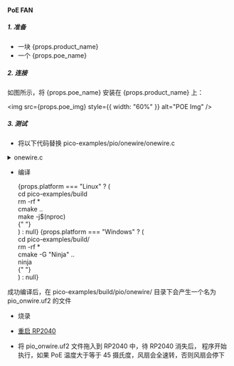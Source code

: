 
#### PoE FAN

##### 1. 准备

- 一块 {props.product_name}
- 一个 {props.poe_name}

##### 2. 连接

如图所示，将 {props.poe_name} 安装在 {props.product_name} 上：

<img src={props.poe_img} style={{ width: "60%" }} alt="POE Img" />

##### 3. 测试

- 将以下代码替换 pico-examples/pio/onewire/onewire.c

<details>
<summary>onewire.c</summary>

```c
#include <stdio.h>
#include "pico/stdlib.h"
#include "pico/binary_info.h"

#include "onewire_library.h"    // onewire library functions
#include "ow_rom.h"             // onewire ROM command codes
#include "ds18b20.h"            // ds18b20 function codes

#define FAN_PIN 13
#define TEMP_THRESHOLD 45.0
#define CONVERSION_DELAY_MS 750 // DS18B20 conversion time is about 750ms
#define SLEEP_BETWEEN_READS_MS 1000 // Delay between consecutive temperature reads

int main() {
    stdio_init_all();

    PIO pio = pio0;
    uint gpio = 4;

    // configure PIN 13
    gpio_init(FAN_PIN);
    gpio_set_dir(FAN_PIN, GPIO_OUT);

    OW ow;
    uint offset;
    if (pio_can_add_program(pio, &onewire_program)) {
        offset = pio_add_program(pio, &onewire_program);
        if (ow_init(&ow, pio, offset, gpio)) {
            int maxdevs = 10;
            uint64_t romcode[maxdevs];
            int num_devs = ow_romsearch(&ow, romcode, maxdevs, OW_SEARCH_ROM);

            printf("Found %d devices\n", num_devs);
            for (int i = 0; i < num_devs; i++) {
                printf("\t%d: 0x%llx\n", i, romcode[i]);
            }

            while (true) {
                // start temperature conversion in parallel on all devices
                ow_reset(&ow);
                ow_send(&ow, OW_SKIP_ROM);
                ow_send(&ow, DS18B20_CONVERT_T);

                // wait for the conversion to finish
                sleep_ms(CONVERSION_DELAY_MS);

                for (int i = 0; i < num_devs; i++) {
                    ow_reset(&ow);
                    ow_send(&ow, OW_MATCH_ROM);
                    for (int b = 0; b < 64; b += 8) {
                        ow_send(&ow, romcode[i] >> b);
                    }
                    ow_send(&ow, DS18B20_READ_SCRATCHPAD);
                    int16_t temp = ow_read(&ow) | (ow_read(&ow) << 8);

                    float temperature = temp / 16.0;
                    // set fan speed to max
                    if (temperature >= TEMP_THRESHOLD) {
                        printf("\tTemperature >= 45, Device %d: temp: %.2f\n", i, temperature);
                        gpio_put(FAN_PIN, 0);
                    } else {
                        // set fan speed to min
                        printf("\tTemperature < 45, Device %d: temp: %.2f\n", i, temperature);
                        gpio_put(FAN_PIN, 1);
                    }
                }

                // sleep between consecutive reads
                sleep_ms(SLEEP_BETWEEN_READS_MS);
            }
        } else {
            puts("could not initialise the driver");
        }
    } else {
        puts("could not add the program");
    }

    return 0;
}

```

</details>

- 编译

  <div>
    {props.platform === "Linux" ? (
      <div>
        <PreView>
          cd pico-examples/build
          <br />
          rm -rf *<br />
          cmake ..
          <br />
          make -j$(nproc)
          <br />
        </PreView>{" "}
      </div>
    ) : null}
    {props.platform === "Windows" ? (
      <div>
        <PreView>
          cd pico-examples/build/
          <br />
          rm -rf *<br />
          cmake -G "Ninja" ..
          <br />
          ninja
          <br />
        </PreView>{" "}
      </div>
    ) : null}
  </div>

成功编译后，在 pico-examples/build/pio/onewire/ 目录下会产生一个名为 pio_onwire.uf2 的文件

- 烧录

- <a href={props.flash_url}>重启 RP2040</a>

- 将 pio_onwire.uf2 文件拖入到 RP2040 中，待 RP2040 消失后， 程序开始执行，如果 PoE 温度大于等于 45 摄氏度，风扇会全速转，否则风扇会停下
